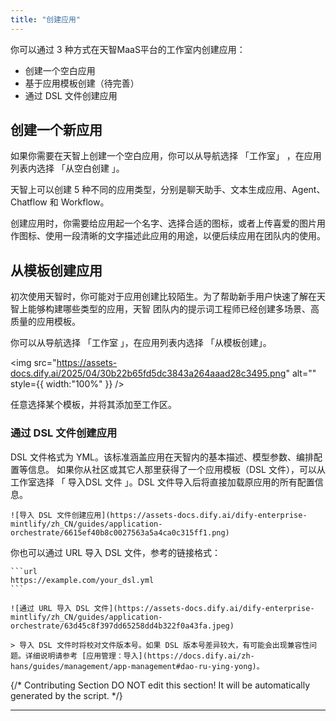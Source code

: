 ```yaml
---
title: "创建应用"
---
```


你可以通过 3 种方式在天智MaaS平台的工作室内创建应用：

- 创建一个空白应用
- 基于应用模板创建（待完善）
- 通过 DSL 文件创建应用

## 创建一个新应用

如果你需要在天智上创建一个空白应用，你可以从导航选择 「工作室」 ，在应用列表内选择 「从空白创建 」。

天智上可以创建 5 种不同的应用类型，分别是聊天助手、文本生成应用、Agent、Chatflow 和 Workflow。

创建应用时，你需要给应用起一个名字、选择合适的图标，或者上传喜爱的图片用作图标、使用一段清晰的文字描述此应用的用途，以便后续应用在团队内的使用。

## 从模板创建应用

初次使用天智时，你可能对于应用创建比较陌生。为了帮助新手用户快速了解在天智上能够构建哪些类型的应用，天智 团队内的提示词工程师已经创建多场景、高质量的应用模板。

你可以从导航选择 「工作室 」，在应用列表内选择 「从模板创建」。

<img
  src="https://assets-docs.dify.ai/2025/04/30b22b65fd5dc3843a264aaad28c3495.png"
  alt=""
  style={{ width:"100%" }}
/>

任意选择某个模板，并将其添加至工作区。

### 通过 DSL 文件创建应用

<Info>
  DSL 文件格式为 YML。该标准涵盖应用在天智内的基本描述、模型参数、编排配置等信息。
</Info>

<Tabs>
  <Tab title="本地导入">
    如果你从社区或其它人那里获得了一个应用模板（DSL 文件），可以从工作室选择 「 导入DSL 文件 」。DSL 文件导入后将直接加载原应用的所有配置信息。

    ![导入 DSL 文件创建应用](https://assets-docs.dify.ai/dify-enterprise-mintlify/zh_CN/guides/application-orchestrate/6615ef40b8c0027563a5a4ca0c315ff1.png)
  </Tab>
  <Tab title="URL 导入">
    你也可以通过 URL 导入 DSL 文件，参考的链接格式：

    ```url
    https://example.com/your_dsl.yml
    ```

    ![通过 URL 导入 DSL 文件](https://assets-docs.dify.ai/dify-enterprise-mintlify/zh_CN/guides/application-orchestrate/63d45c8f397dd65258dd4b322f0a43fa.jpeg)

    > 导入 DSL 文件时将校对文件版本号。如果 DSL 版本号差异较大，有可能会出现兼容性问题。详细说明请参考 [应用管理：导入](https://docs.dify.ai/zh-hans/guides/management/app-management#dao-ru-ying-yong)。
  </Tab>
</Tabs>

{/*
Contributing Section
DO NOT edit this section!
It will be automatically generated by the script.
*/}

---